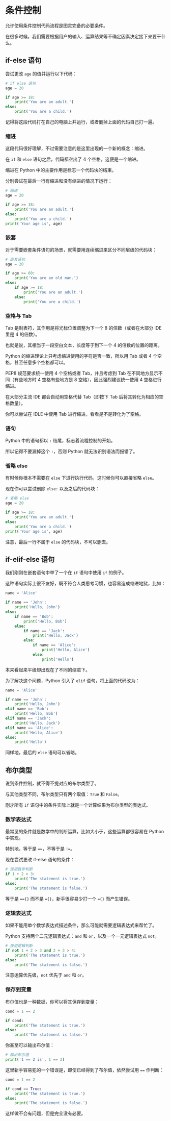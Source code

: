 
# 条件控制

允许使用条件控制代码流程是图灵完备的必要条件。

在很多时候，我们需要根据用户的输入、运算结果等不确定因素决定接下来要干什么。

## if-else 语句

尝试更改 `age` 的值并运行以下代码：

```python sandbox
# if else 语句
age = 20

if age >= 18:
    print('You are an adult.')
else:
    print('You are a child.')
```

<Callout>
  记得将这段代码打在自己的电脑上并运行，或者删掉上面的代码自己打一遍。
</Callout>

### 缩进

这段代码很好理解，不过需要注意的是这里出现的一个新的概念：缩进。

在 `if` 和 `else` 语句之后，代码都空出了 4 个空格，这便是一个缩进。

缩进在 Python 中的主要作用是标志一个代码块的结束。

分别尝试在最后一行有缩进和没有缩进的情况下运行：

```python sandbox
# 缩进
age = 20

if age >= 18:
    print('You are an adult.')
else:
    print('You are a child.')
print('Your age is', age)
```

### 嵌套

对于需要嵌套条件语句的场景，就需要用连续缩进来区分不同层级的代码块：

```python sandbox
# 嵌套语句
age = 20

if age >= 60:
    print('You are an old man.')
else:
    if age >= 18:
        print('You are an adult.')
    else:
        print('You are a child.')
```

### 空格与 Tab

Tab 是制表符，其作用是将光标位置调整为下一个 8 的倍数（或者在大部分 IDE 里是 4 的倍数）。

也就是说，其相当于一段空白文本，长度等于到下一个 4 的倍数的位置的距离。

Python 的缩进理论上只考虑缩进使用的字符是否一致，所以用 Tab 或者 4 个空格，甚至任意多个空格都可以。

PEP8 规范要求统一使用 4 个空格或者 Tab，并且考虑到 Tab 在不同地方显示不同（有些地方时 4 空格有些地方是 8 空格），因此强烈建议统一使用 4 空格进行缩进。

在大部分主流 IDE 都会自动用空格代替 Tab（即按下 Tab 后将其转化为相应的空格数量）。

你可以尝试在 IDLE 中使用 Tab 进行缩进，看看是不是转化为了空格。

### 语句

Python 中的语句都以 `:` 结尾，标志着流程控制的开始。

所以记得不要漏掉这个 `:`，否则 Python 就无法识别语法而报错了。

### 省略 else

有时候你根本不需要在 `else` 下进行执行代码，这时候你可以直接省略 `else`。

现在你可以尝试删除 `else:` 以及之后的代码块：

```python sandbox
# 省略 else
age = 20

if age >= 18:
    print('You are an adult.')
else:
    print('You are a child.')
print('Your age is', age)
```

注意，最后一行不属于 `else` 的代码块，不可以删去。

## if-elif-else 语句

我们刚刚在嵌套语句中举了一个在 `if` 语句中使用 `if` 的例子。

这种语句实际上很不友好，既不符合人类思考习惯，也容易造成缩进地狱，比如：

```python
name = 'Alice'

if name == 'John':
    print('Hello, John')
else:
    if name == 'Bob':
        print('Hello, Bob')
    else:
        if name == 'Jack':
            print('Hello, Jack')
        else:
            if name == 'Alice':
                print('Hello, Alice')
            else:
                print('Hello')
```

本来看起来平级却出现在了不同的缩进下。

为了解决这个问题，Python 引入了 `elif` 语句，将上面的代码改为：

```python
name = 'Alice'

if name == 'John':
    print('Hello, John')
elif name == 'Bob':
    print('Hello, Bob')
elif name == 'Jack':
    print('Hello, Jack')
elif name == 'Alice':
    print('Hello, Alice')
else:
    print('Hello')
```

同样地，最后的 `else` 语句可以省略。

## 布尔类型

说到条件控制，就不得不提对应的布尔类型了。

与其他类型不同，布尔类型只有两个取值：`True` 和 `False`。

刚才所有 `if` 语句中的条件实际上就是一个计算结果为布尔类型的表达式。

### 数学表达式

最常见的条件就是数学中的判断运算，比如大小于，这些运算都很容易在 Python 中实现。

特别地，等于是 `==`，不等于是 `!=`。

现在尝试更改 if-else 语句的条件：

```python sandbox
# 使用数学判断
if 1 + 2 > 3:
    print('The statement is true.')
else:
    print('The statement is false.')
```

<Callout type="warning">等于是 `=={}` 而不是 `={}`，新手很容易少打一个 `={}` 而产生错误。</Callout>

### 逻辑表达式

如果不能用单个数学表达式描述条件，那么可能就需要逻辑表达式来帮忙了。

Python 支持两个二元逻辑表达式：`and` 和 `or`，以及一个一元逻辑表达式 `not`。

```python sandbox
# 使用逻辑判断
if not 1 + 2 > 3 and 2 + 3 > 4:
    print('The statement is true.')
else:
    print('The statement is false.')
```

注意运算优先级，`not` 优先于 `and` 和 `or`。

### 保存到变量

布尔值也是一种数据，你可以将其保存到变量：

```python
cond = 1 == 2

if cond:
    print('The statement is true.')
else:
    print('The statement is false.')
```

你甚至可以输出布尔值：

```python sandbox
# 输出布尔值
print('1 == 2 is', 1 == 2)
```

这里新手容易犯的一个错误是，即使已经得到了布尔值，依然尝试用 `==` 作判断：

```python
cond = 1 == 2

if cond == True:
    print('The statement is true.')
else:
    print('The statement is false.')
```

这样做不会有问题，但是完全没有必要。
